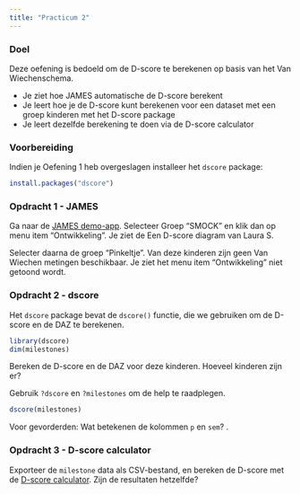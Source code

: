 ```yaml
---
title: "Practicum 2"
---
```


### Doel

Deze oefening is bedoeld om de D-score te berekenen op basis van het Van Wiechenschema. 

- Je ziet hoe JAMES automatische de D-score berekent
- Je leert hoe je de D-score kunt berekenen voor een dataset met een groep kinderen met het D-score package
- Je leert dezelfde berekening te doen via de D-score calculator

### Voorbereiding

Indien je Oefening 1 heb overgeslagen installeer het `dscore` package:

```r
install.packages("dscore")
```


### Opdracht 1 - JAMES

Ga naar de [JAMES demo-app](https://tnochildhealthstatistics.shinyapps.io/james_tryout/). Selecteer Groep "SMOCK" en klik dan op menu item "Ontwikkeling". Je ziet de Een D-score diagram van Laura S. 

Selecter daarna de groep "Pinkeltje". Van deze kinderen zijn geen Van Wiechen metingen beschikbaar. Je ziet het menu item "Ontwikkeling" niet getoond wordt.

### Opdracht 2 - dscore

Het `dscore` package bevat de `dscore()` functie, die we gebruiken om de D-score en de DAZ te berekenen. 

```r
library(dscore)
dim(milestones)
```

Bereken de D-score en de DAZ voor deze kinderen. Hoeveel kinderen zijn er?

:::{.callout-note}
Gebruik `?dscore` en `?milestones` om de help te raadplegen.
:::

```r
dscore(milestones)
```

:::{.callout-note}
Voor gevorderden: Wat betekenen de kolommen `p` en `sem`? .
:::

### Opdracht 3 - D-score calculator

Exporteer de `milestone` data als CSV-bestand, en bereken de D-score met de [D-score calculator](https://tnochildhealthstatistics.shinyapps.io/dcalculator/). Zijn de resultaten hetzelfde?
